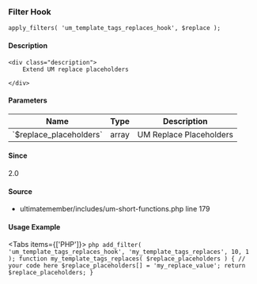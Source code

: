 
<UMBreadCrumb type="filter"/>

### Filter Hook    
    
```
apply_filters( 'um_template_tags_replaces_hook', $replace );
```

#### Description
    <div class="description">
        Extend UM replace placeholders
 
    </div>

#### Parameters
            
<table className="table-auto mt-2 border dark:border-gray-500 p-5 text-sm text-left">
<thead>
<tr>
<th  className="px-3">Name</th>
<th  className="px-3">Type</th>
<th  className="px-3">Description</th>
</tr>
</thead>
<tbody>
               <tr >
               <td className="px-3 py-2">`$replace_placeholders`</td>
               <td className="px-3 py-2">array</td>
               <td className="px-3 py-2 text-sm">UM Replace Placeholders</td>
               </tr>
</tbody>
</table>

#### Since
<div class="description">
2.0
</div>

#### Source
  - <Link href="https://github.com/ultimatemember/ultimatemember/tree/2.5.0/includes/um-short-functions.php#L179">ultimatemember/includes/um-short-functions.php</Link> <Link href="https://github.com/ultimatemember/ultimatemember/tree/2.5.0/includes/um-short-functions.php#L179">line 179</Link>



#### Usage Example

<Tabs items={['PHP']}>
    <Tab>
    ```php
    add_filter( 'um_template_tags_replaces_hook', 'my_template_tags_replaces', 10, 1 );
 function my_template_tags_replaces( $replace_placeholders ) {
     // your code here
     $replace_placeholders[] = 'my_replace_value';
     return $replace_placeholders;
 }
    ```
    </Tab>
</Tabs>